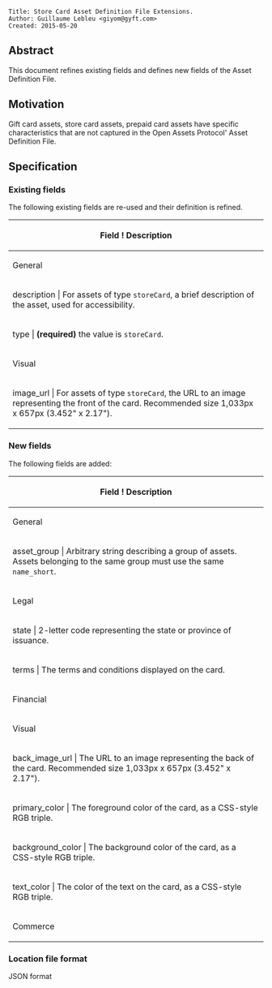<pre>
Title: Store Card Asset Definition File Extensions.
Author: Guillaume Lebleu <giyom@gyft.com>
Created: 2015-05-20
</pre>

== Abstract ==

This document refines existing fields and defines new fields of the Asset Definition File.

== Motivation ==

Gift card assets, store card assets, prepaid card assets have specific characteristics that are not captured in the Open Assets Protocol' Asset Definition File.

== Specification ==

=== Existing fields ===

The following existing fields are re-used and their definition is refined.

{| class="wikitable"
! Field ! Description
|-
!rowspan="2"| General
|-
! name_short | '''(required)''' For assets of type <code>storeCard</code>, ISO 4217 3-letter code representing the unit of account for the asset.
|-
! description | For assets of type <code>storeCard</code>, a brief description of the asset, used for accessibility.
|-
! type | '''(required)''' the value is <code>storeCard</code>.
|- 
!rowspan="2"| Visual
|-
! icon_url | For assets of type <code>storeCard</code>, the icon is used to represent the card.
|-
! image_url | For assets of type <code>storeCard</code>, the URL to an image representing the front of the card. Recommended size 1,033px x 657px (3.452" x 2.17").
|}

=== New fields ===

The following fields are added:

{| class="wikitable"
! Field ! Description
|-
!rowspan="2"| General
|-
! currency_unit | '''(required)''' ISO 4217 3-letter code representing the unit of account for the asset.
|-
! asset_group | Arbitrary string describing a group of assets. Assets belonging to the same group must use the same <code>name_short</code>.
|-
!rowspan="2"| Legal
|-
! country | '''(required)''' ISO 3166 2-letter code representing the country of issuance.
|-
! state | 2-letter code representing the state or province of issuance.
|-
! terms | The terms and conditions displayed on the card.
|-
!rowspan="2"| Financial
|-
! expires | UTC Timestamp formatted date/time when the asset is no longer valid for redemption by the issuer.
|-
!rowspan="2"| Visual
|-
! logo_url | The URL to a logo representing the issuer.
|-
! back_image_url | The URL to an image representing the back of the card. Recommended size 1,033px x 657px (3.452" x 2.17").
|-
! primary_color | The foreground color of the card, as a CSS-style RGB triple.
|-
! background_color | The background color of the card, as a CSS-style RGB triple.
|-
! text_color | The color of the text on the card, as a CSS-style RGB triple.
|-
!rowspan="2"| Commerce
|-
! locations_url | The URL to a list of locations accepting the asset.
|}

=== Location file format ===

JSON format

